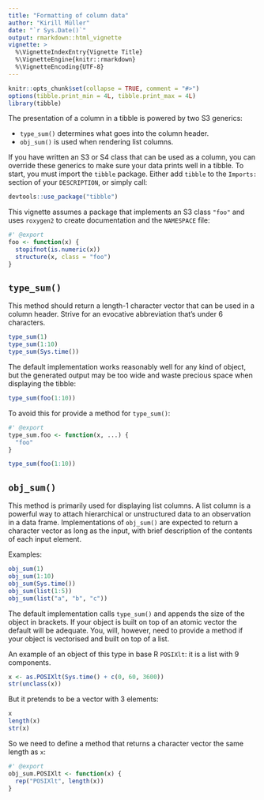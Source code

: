 ```yaml
---
title: "Formatting of column data"
author: "Kirill Müller"
date: "`r Sys.Date()`"
output: rmarkdown::html_vignette
vignette: >
  %\VignetteIndexEntry{Vignette Title}
  %\VignetteEngine{knitr::rmarkdown}
  %\VignetteEncoding{UTF-8}
---
```


```r
knitr::opts_chunk$set(collapse = TRUE, comment = "#>")
options(tibble.print_min = 4L, tibble.print_max = 4L)
library(tibble)
```

The presentation of a column in a tibble is powered by two S3 generics:

* `type_sum()` determines what goes into the column header.
* `obj_sum()` is used when rendering list columns.

If you have written an S3 or S4 class that can be used as a column, you can override these generics to make sure your data prints well in a tibble. To start, you must import the `tibble` package. Either add `tibble` to the `Imports:` section of your `DESCRIPTION`, or simply call:

```r
devtools::use_package("tibble")
```

This vignette assumes a package that implements an S3 class `"foo"` and uses
`roxygen2` to create documentation and the `NAMESPACE` file:

```r
#' @export
foo <- function(x) {
  stopifnot(is.numeric(x))
  structure(x, class = "foo")
}
```

## `type_sum()`

This method should return a length-1 character vector that can be used in a column header. Strive for an evocative abbreviation that's under 6 characters. 

```r
type_sum(1)
type_sum(1:10)
type_sum(Sys.time())
```

The default implementation works reasonably well for any kind of object,
but the generated output may be too wide and waste precious space when displaying the tibble:

```r
type_sum(foo(1:10))
```

To avoid this for provide a method for `type_sum()`:

```r
#' @export
type_sum.foo <- function(x, ...) {
  "foo"
}

type_sum(foo(1:10))
```

## `obj_sum()`

This method is primarily used for displaying list columns. A list column is a powerful way to attach hierarchical or unstructured data to an observation in a data frame. Implementations of `obj_sum()` are expected to return a character vector as long as the input, with brief description of the contents of each input element.

Examples:

```r
obj_sum(1)
obj_sum(1:10)
obj_sum(Sys.time())
obj_sum(list(1:5))
obj_sum(list("a", "b", "c"))
```

The default implementation calls `type_sum()` and appends the size of the object in brackets. If your object is built on top of an atomic vector the default will be adequate. You, will, however, need to provide a method if your object is vectorised and built on top of a list.

An example of an object of this type in base R `POSIXlt`: it is a list with 9 components.

```r
x <- as.POSIXlt(Sys.time() + c(0, 60, 3600)) 
str(unclass(x))
```

But it pretends to be a vector with 3 elements:

```r
x
length(x)
str(x)
```

So we need to define a method that returns a character vector the same length as `x`:

```r
#' @export
obj_sum.POSIXlt <- function(x) {
  rep("POSIXlt", length(x))
}
```
